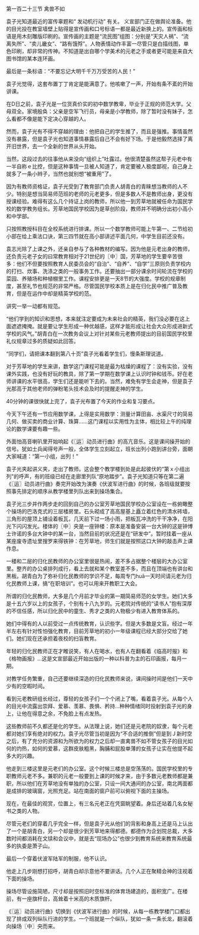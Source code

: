 

第一百二十三节 禽兽不如

袁子光知道最近的富传辜题和“ 发动机行动” 有关。 义宣部门正在做舆论准备。他的目光投在教室墙壁上贴得是宣传画和口号标语一都是最近新换上的。宣传画和标语是用木刻雕版印刷的。宣传画的主题是“流民图”组图：分别是“天灾人祸”、“流离失所”、“卖儿畿女”、“路有饿殍”。人物表情动作丰富一尽管只是白描线图，单色印刷，却非常的传神。不知道是出自哪个学美术的元老之手或者更可能是来自大图书馆的某本连环画。

最后是一条标语：“不要忘记大明千千万万受苦的人民！”

袁子光觉得，这套布置丁丁肯定是能满意了。他咳嗽了一声，开始有条不紊的开始讲课。

在D日之前，袁子光是一位货真价实的初中数学教卑，毕业于正规的师范大学。父母双全。家境殷奂：父亲是空军飞行员，母亲是小学教师，除了暂时没有妹子，怎么看都不像是能下定决心穿越的人。

然而，袁子光有不得不穿越的理由：他把自己的学生推了，而且是强推。事情虽然没有暴露，但是袁子光也知道事情暴露后自己不会有好下场。于是他毅然选择了离开旧世界，去一个全新的世界从头开始。

当然，这段过去的往事他从来没向“组织上”吐露过。他很清楚虽然这帮子元老中有一半自称ｅ比控，但是这种事情一旦被人知道了，肯定要被人极度鄙视，自己身上就多了一条小辫子，当然也就别想“被重用”了。

因为有教师资格证，袁子光受到了教育部门负责人胡青白的青睐想当教师的人不少。特别是想当简易师范班的老师的元老更多，但是多数人不是教师出身，更没有授课经验。难得有这么几个持证上岗的教师，所以他一到芳草地就被任命为国民学校的数学教务组长。芳草地国民学校因为是草创阶段，教师并不明确分出初小高小和中学部。

只按照教授科目在全校系统进行排课。所以一个数学教师可能上午第一、二节给初小部在给上乘法口诀，第三四节就在高小部讲述平面几何，中学生目前还没有。

袁志光除了上课之外，还亲自参与了各种教材的编写。因为他是元老出身的教师，还负责元老子女的曰常教育相对于21世纪的〖中〗国，芳草地的学生要辛苦很多：他们不但要按照教育人民委员会的“自治”、“自养”、“自学”三原则负责学校内的打扫、炊事、洗涤之类的一般事务工作。还要抽出一部分课余时间轮流在学校的菜园、养殖场和种植棚里工作。课程安排更是一天8节的大强度。学校的规章制度，甚至礼节也规范的非常严格。尽管国民学校本质上是在归化民中推广普及教育，但是在运作中却是精英学校的范。

讲究一举一动都有规范。

“他们学到的知识和思想，本来就注定要成为未来社会的精英，我们没必要在这上面遮遮掩掩。就是要让学生形成一种优越感，这样才能形成让社会大众形成进新式学校的风气。”胡青白在一次教务会议上对针对某些元老教师提出的目前国民学校里礼仪规章过多的质疑如此回答。

“同学们，请把课本翻到第八十页”袁子光看着学生们，慢条斯理说道。

对于芳草地的学生来讲，数学这门课程可能是最为枯燥的课程了：没有实验，没有课外实践，也没有好玩的教具，除了第一学期在数学课上认识时钟和钱币。好在老师讲课的水平很高，学生们还是能听下去的。当然，难免有学生会走神，但是袁子光那高于其他老师的弹粉笔头技术会及时的提醒走神的学生。

40分钟的课很快就上完了，袁子光布置了今天的作业和复习要点。

今天下午还有一节应用数学课，上得是实用数学：测量计算田亩、水渠尺寸的简易几何、做买卖的商业计算、珠算……这门课程以实用性为主体，相比较上午的纯理论的数学课要有趣一些。

外面怕高音喇叭里开始响起《〖运〗动员进行曲》的高亢音乐。这是课间操开始的信号。犹如士兵闻得号声一般，全体学生立刻起立，班长出列小跑到讲台旁，面朝大家喊道：“第一小组，出列！”

袁子光夹起讲义夹，走出了教师。这会整个教学楼到处是此起彼伏的“第ｘ小组出列”的呼声，有的班级已经在走廊里列队“原地踏步”。袁子光知道只等在第二遍《〖运〗动员进行曲》奏完开始改为演奏《伏波军进行曲》的时候，各班级就要按照事先排定的顺序从教学楼里列队出来到操场集合。

袁子光三步并作两步走的回到自己的办公室芳草地国民学校办公室设在一栋俯瞰整个操场的巴洛克式的三层楼房里。石头砌成了高高屋基上矗立着红色的清水砖墙，三角形的屋顶上铺设着板瓦，几天前下过一场小雨，把板瓦冲洗的干干净净，在阳光下闪闪发光。楼体的〖中〗央是一座钟楼：原本是准备安装一台大钟的这是钟博士许诺的多台大钟中的某一台，当然目前的状况还是在“研发中”。暂时挂着一座从某座废寺遗址里搜罗来得铁钟：在芳草地，师生们就是按照这口大钟的敲击声上课作息。

一楼和二层的归化民教师的办公室里很是热闹，差不多占据整个楼层的大办公室里。整齐的办公桌排列成行，看上去就和某个教室差不多，而且在顶端也有讲台和黑板。胡青白为了弥补归化民教师的学识不足，每周专门huā一天时间请元老为归化民教师上课，搞“在职培训”。也可以用来开教职工大会。

所谓的归化民教师，大多是几个月前才毕业的第一期简易师范的女学生。她们大多是十五六岁以上的女孩子，个别有十八九岁的。元老院对传统的“读书人”抱有深厚的不信任感，所以归化民中的童生、秀才之类的人物极少有进入教育体系的。

她们中得有的人以前受过一点传统教育，认识些字。但是大多数是文盲。经过一年半左右有针对性怕强化教育，目前芳草地的初小一年级课程已经大部分交给了她们。她们现在还承担着夜校的扫盲教育。

年轻的归化民教师正在才睢说笑，有人在喝水，也有人在翻看着《临高时报》和《格物画报》…这是文宣部最近开始出版的一种以科普为主的石印画报，每月一期。

对教学任务繁重，自己还要继续深造的归化民教师来说，课间操时间是他们一天中少有的空暇时间。

看到元老教研组长经过，尊轻的女孩子们一个个闭上了嘴，看着袁子光。从每个人的目光中流露出崇拜、爱慕、羡慕、畏惧、矜持…种种情绪同时投射到袁子光的身上，让他在得意之余，不免脸上有点发热。

这些教师前不久都还是化的学生。从法理上说，她们还是元老院的奴隶，每个元老都对她们享有绝对的权力。袁子光尽管当初是因为“不合适的推倒”但是到Ｊ新时空之后，有了充分的资源和为所欲为的权力之后却一直禽兽不如不管女孩子的目光如何的灼热，如何的爱慕，这群皮肤粗黑，胸脯和屁股单薄的女孩子让实在他提不起多大的兴趣。

他走到三楼这里是元老们的办公室。这个时候三楼总是空荡荡的。国民学校里的专职教师元老不多。兼职的元老一般要到上课的时候才来，由于多数元老教师都是兼职，所以他们在芳草地没有单独的办公室，只设一间大通间的办公室，南北两面都是成排的玻璃窗，光照充足。站在南面的窗户前可以俯视下面的主操场。

现在，在最佳的观赏，位置上，有三名元老正在凭窗眺望着。身后还站着几名女秘书之类的人物。

尽管元老们的穿着几乎完全一样，但是袁子光从他们的背影和身高上还是马上认出了一个是胡青白，另一个却是很少到芳草地来得都德。都德作为企划院总裁，大多数时间都消耗在文牍和会议中，就是去“现场办公”也很少到教育系统来教育系统最多的执委是萧子山。

最后一个穿着伏波军陆军的制服，他不认识。

他走上几步刚想打招呼，胡青白却示意他不要讲话。几个人正在聚精会神的注视着下面的操场。

操场尽管设施简陋，尺寸却是按照旧时空标准的体育场建造的，面积宽广。在楼前，有一座旗杆台，高耸着十米高的木质旗杆。

《〖运〗动员进行曲》切换到《伏波军进行曲》的时候，从每一栋教学楼门口都出现了排成双列纵队行进的学生。一个班就是一个纵队，犹如一条一条长龙，翻滚着向操场〖中〗央而来。

